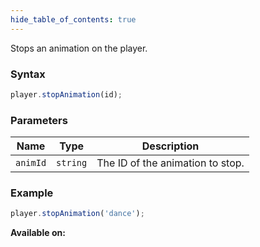 ```yaml
---
hide_table_of_contents: true
---
```



Stops an animation on the player.

### Syntax

```js
player.stopAnimation(id);
```

### Parameters

| Name     | Type     | Description                      |
| -------- | -------- | -------------------------------- |
| `animId` | `string` | The ID of the animation to stop. |

### Example

```js
player.stopAnimation('dance');
```

**Available on:** <ClientTag /> <ServerTag />
